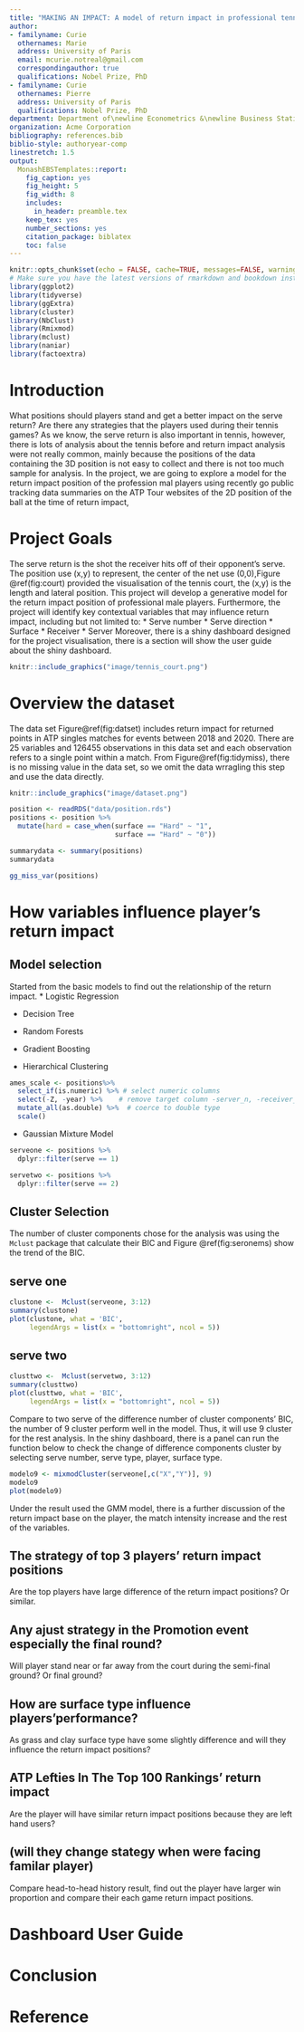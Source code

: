 ```yaml
---
title: "MAKING AN IMPACT: A model of return impact in professional tennis"
author:
- familyname: Curie
  othernames: Marie
  address: University of Paris
  email: mcurie.notreal@gmail.com
  correspondingauthor: true
  qualifications: Nobel Prize, PhD
- familyname: Curie
  othernames: Pierre
  address: University of Paris
  qualifications: Nobel Prize, PhD
department: Department of\newline Econometrics &\newline Business Statistics
organization: Acme Corporation
bibliography: references.bib
biblio-style: authoryear-comp
linestretch: 1.5
output:
  MonashEBSTemplates::report:
    fig_caption: yes
    fig_height: 5
    fig_width: 8
    includes:
      in_header: preamble.tex
    keep_tex: yes
    number_sections: yes
    citation_package: biblatex
    toc: false
---
```


```r
knitr::opts_chunk$set(echo = FALSE, cache=TRUE, messages=FALSE, warning=FALSE)
# Make sure you have the latest versions of rmarkdown and bookdown installed
library(ggplot2)
library(tidyverse)
library(ggExtra)
library(cluster)
library(NbClust)
library(Rmixmod)
library(mclust)
library(naniar)
library(factoextra)
```


\clearpage

# Introduction
What positions should players stand and get a better impact on the serve return? Are there any strategies that the players used during their tennis games? As we know, the serve return is also important in tennis, however, there is lots of analysis about the tennis before and return impact analysis were not really common, mainly because the positions of the data containing the 3D position is not easy to collect and there is not too much sample for analysis. In the project, we are going to explore a model for the return impact position of the profession mal players using recently go public tracking data summaries on the ATP Tour websites of the 2D position of the ball at the time of return impact,


# Project Goals
The serve return is the shot the receiver hits off of their opponent's serve. The position use (x,y) to represent, the center of the net use (0,0),Figure \@ref(fig:court) provided the visualisation of the tennis court, the (x,y) is the length and lateral position. This project will develop a generative model for the return impact position of professional male players. Furthermore, the project will identify key contextual variables that may influence return impact, including but not limited to:
* Serve number
* Serve direction
* Surface
* Receiver
* Server
Moreover, there is a shiny dashboard designed for the project visualisation, there is a section will show the user guide about the shiny dashboard.

```r
knitr::include_graphics("image/tennis_court.png")
```

# Overview the dataset
The data set Figure\@ref(fig:datset) includes return impact for returned points in ATP singles matches for events between 2018 and 2020. There are 25 variables and 126455 observations in this data set and each observation refers to a single point within a match. From Figure\@ref(fig:tidymiss), there is no missing value in the data set, so we omit the data wrragling this step and use the data directly. 

```r
knitr::include_graphics("image/dataset.png")
```


```r
position <- readRDS("data/position.rds")  
positions <- position %>% 
  mutate(hard = case_when(surface == "Hard" ~ "1",
                          surface == "Hard" ~ "0"))

```


```r
summarydata <- summary(positions)
summarydata
```

```r
gg_miss_var(positions)
```

# How variables influence player’s return impact

## Model selection

Started from the basic models to find out the relationship of the return impact. 
* Logistic Regression

* Decision Tree

* Random Forests

* Gradient Boosting


* Hierarchical Clustering


```r
ames_scale <- positions%>%
  select_if(is.numeric) %>% # select numeric columns
  select(-Z, -year) %>%    # remove target column -server_n, -receiver_n, -server_id, -return_id
  mutate_all(as.double) %>%  # coerce to double type
  scale() 
```




* Gaussian Mixture Model

```r
serveone <- positions %>% 
  dplyr::filter(serve == 1)
```


```r
servetwo <- positions %>% 
  dplyr::filter(serve == 2)
```

## Cluster Selection
The number of cluster components chose for the analysis was using the `Mclust` package that calculate their BIC and Figure \@ref(fig:seronems) show the trend of the BIC. 

## serve one 
```r
clustone <-  Mclust(serveone, 3:12)
summary(clustone)
plot(clustone, what = 'BIC', 
     legendArgs = list(x = "bottomright", ncol = 5))
```

## serve two

```r
clusttwo <-  Mclust(servetwo, 3:12)
summary(clusttwo)
plot(clusttwo, what = 'BIC', 
     legendArgs = list(x = "bottomright", ncol = 5))
```

Compare to two serve of the difference number of cluster components' BIC, the number of 9 cluster perform well in the model. Thus, it will use 9 cluster for the rest analysis. In the shiny dashboard, there is a panel can run the function below to check the change of difference components cluster by selecting serve number, serve type, player, surface type.
```r
modelo9 <- mixmodCluster(serveone[,c("X","Y")], 9)
modelo9
plot(modelo9)
```

Under the result used the GMM model, there is a further discussion of the return impact base on the player, the match intensity increase and the rest of the variables.

## The strategy of top 3 players' return impact positions
Are the top players have large difference of the return impact positions? Or similar.

## Any ajust strategy in the Promotion event especially the final round?
Will player stand near or far away from the court during the semi-final ground? Or final ground? 

## How are surface type influence players'performance?
As grass and clay surface type have some slightly difference and will they influence the return impact positions?

## ATP Lefties In The Top 100 Rankings' return impact
Are the player will have similar return impact positions because they are left hand users?

## (will they change stategy when were facing familar player) 
Compare head-to-head history result, find out the player have larger win proportion and compare their each game return impact positions.

# Dashboard User Guide

# Conclusion

# Reference
